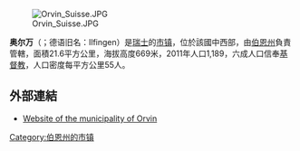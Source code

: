 {{noteTA|G1=瑞士地名}}
{{Expand language|1=en|time=2020-07-14T09:25:49+00:00}}
{{Unreferenced|time=2020-07-14T09:25:49+00:00}}
[[Image:Orvin_Suisse.JPG|right]]

'''奥尔万'''（{{lang-fr|Orvin}}；德语旧名：Ilfingen）是[[瑞士|瑞士]]的[[市镇_(瑞士)|市镇]]，位於該國中西部，由[[伯恩州|伯恩州]]負責管轄，面積21.6平方公里，海拔高度669米，2011年人口1,189，六成人口信奉[[基督教|基督教]]，人口密度每平方公里55人。

==外部連結==
*[http://www.orvin.ch Website of the municipality of Orvin] {{Wayback|url=http://www.orvin.ch/ |date=20050830122538 }}

{{Authority control}}
{{Switzerland-geo-stub}}
[[Category:伯恩州的市镇|Category:伯恩州的市镇]]